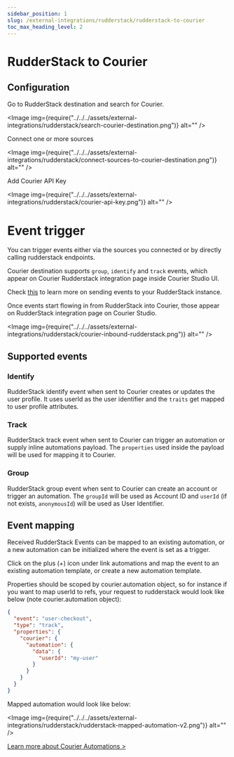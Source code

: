 ```yaml
---
sidebar_position: 1
slug: /external-integrations/rudderstack/rudderstack-to-courier
toc_max_heading_level: 2
---
```



# RudderStack to Courier

## Configuration

Go to RudderStack destination and search for Courier.

<Image
  img={require("../../../assets/external-integrations/rudderstack/search-courier-destination.png")}
  alt=""
/>

Connect one or more sources

<Image
  img={require("../../../assets/external-integrations/rudderstack/connect-sources-to-courier-destination.png")}
  alt=""
/>

Add Courier API Key

<Image img={require("../../../assets/external-integrations/rudderstack/courier-api-key.png")} alt="" />

# Event trigger

You can trigger events either via the sources you connected or by directly calling rudderstack endpoints.

Courier destination supports `group`, `identify` and `track` events, which appear on Courier Rudderstack integration page inside Courier Studio UI.

Check <a href="https://www.rudderstack.com/docs/sources/event-streams/sdks/rudderstack-node-sdk/#sending-events">this</a> to learn more on sending events to your RudderStack instance.

Once events start flowing in from RudderStack into Courier, those appear on RudderStack integration page on Courier Studio.

<Image
  img={require("../../../assets/external-integrations/rudderstack/courier-inbound-rudderstack.png")}
  alt=""
/>

## Supported events

### Identify

RudderStack identify event when sent to Courier creates or updates the user profile. It uses userId as the user identifier and the `traits` get mapped to user profile attributes.

### Track

RudderStack track event when sent to Courier can trigger an automation or supply inline automations payload. The `properties` used inside the payload will be used for mapping it to Courier.

### Group

RudderStack group event when sent to Courier can create an account or trigger an automation. The `groupId` will be used as Account ID and `userId` (if not exists, `anonymousId`) will be used as User Identifier.

## Event mapping

Received RudderStack Events can be mapped to an existing automation, or a new automation can be initialized where the event is set as a trigger.

Click on the plus (+) icon under link automations and map the event to an existing automation template, or create a new automation template.

Properties should be scoped by courier.automation object, so for instance if you want to map userId to refs, your request to rudderstack would look like below (note courier.automation object):

```json title="Rudderstack Courier Automation Property Example"
{
  "event": "user-checkout",
  "type": "track",
  "properties": {
    "courier": {
      "automation": {
        "data": {
          "userId": "my-user"
        }
      }
    }
  }
}
```

Mapped automation would look like below:

<Image
  img={require("../../../assets/external-integrations/rudderstack/rudderstack-mapped-automation-v2.png")}
  alt=""
/>

[Learn more about Courier Automations >](../../../tutorials/how-to-automate-message-sequences.mdx)
